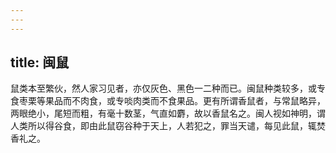 ```yaml
---
---
---
```

title: 闽鼠
---



鼠类本至繁伙，然人家习见者，亦仅灰色、黑色一二种而已。闽鼠种类较多，或专食枣栗等果品而不肉食，或专啖肉类而不食果品。更有所谓香鼠者，与常鼠略异，两眼绝小，尾短而粗，有毫十数茎，气直如麝，故以香鼠名之。闽人视如神明，谓人类所以得谷食，即由此鼠窃谷种于天上，人若犯之，罪当天谴，每见此鼠，辄焚香礼之。